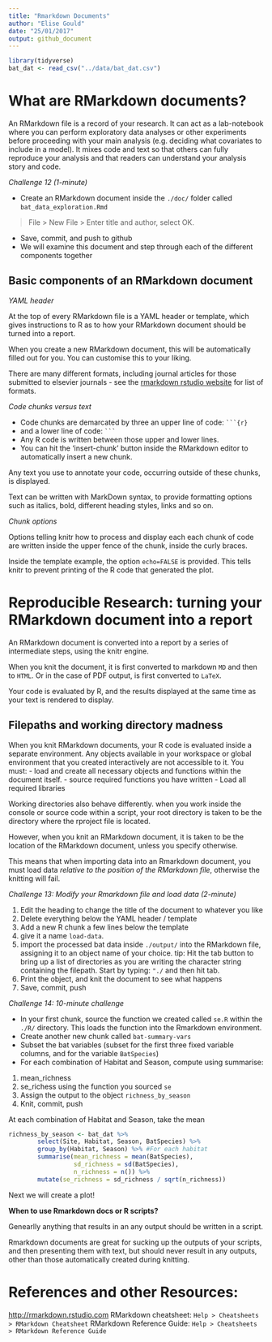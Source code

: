 ```yaml
---
title: "Rmarkdown Documents"
author: "Elise Gould"
date: "25/01/2017"
output: github_document
---
```


```r
library(tidyverse)
bat_dat <- read_csv("../data/bat_dat.csv")
```


# What are RMarkdown documents?

An RMarkdown file is a record of your research. It can act as a lab-notebook where you can perform exploratory data analyses or other experiments before proceeding with your main analysis (e.g. deciding what covariates to include in a model). It mixes code and text so that others can fully reproduce your analysis and that readers can understand your analysis story and code.

*Challenge 12 (1-minute)*

- Create an RMarkdown document inside the `./doc/` folder called `bat_data_exploration.Rmd`

> File > New File > Enter title and author, select OK.

- Save, commit, and push to github
- We will examine this document and step through each of the different components together

## Basic components of an RMarkdown document

*YAML header*

At the top of every RMarkdown file is a YAML header or template, which gives instructions to R as to how your RMarkdown document should be turned into a report.

When you create a new RMarkdown document, this will be automatically filled out for you. You can customise this to your liking.

There are many different formats, including journal articles for those submitted to elsevier journals - see the [rmarkdown rstudio website](rmarkdown.rstudio.com/) for list of formats.

*Code chunks versus text*

- Code chunks are demarcated by three an upper line of code: ` ```{r} `
- and a lower line of code: ` ``` `
- Any R code is written between those upper and lower lines.
- You can hit the 'insert-chunk' button inside the RMarkdown editor to automatically insert a new chunk.

Any text you use to annotate your code, occurring outside of these chunks, is displayed.

Text can be written with MarkDown syntax, to provide formatting options such as italics, bold, different heading styles, links and so on.

*Chunk options*

Options telling knitr how to process and display each each chunk of code are written inside the upper fence of the chunk, inside the curly braces.

Inside the template example, the option `echo=FALSE` is provided. This tells knitr to prevent printing of the R code that generated the plot.

# Reproducible Research: turning your RMarkdown document into a report

An RMarkdown document is converted into a report by a series of intermediate steps, using the knitr engine.

When you knit the document, it is first converted to markdown `MD` and then to `HTML`. Or in the case of PDF output, is first converted to `LaTeX`.

Your code is evaluated by R, and the results displayed at the same time as your text is rendered to display.

## Filepaths and working directory madness

When you knit RMarkdown documents, your R code is evaluated inside a separate environment. Any objects available in your workspace or global environment that you created interactively are not accessible to it. You must:
- load and create all necessary objects and functions within the document itself.
- source required functions you have written
- Load all required libraries

Working directories also behave differently. when you work inside the console or source code within a script, your root directory is taken to be the directory where the rproject file is located.

However, when you knit an RMarkdown document, it is taken to be the location of the RMarkdown document, unless you specify otherwise.

This means that when importing data into an Rmarkdown document, you must load data *relative to the position of the RMarkdown file*, otherwise the knitting will fail.

*Challenge 13: Modify your Rmarkdown file and load data (2-minute)*

1. Edit the heading to change the title of the document to whatever you like
2. Delete everything below the YAML header / template
3. Add a new R chunk a few lines below the template
4. give it a name `load-data`.
5. import the processed bat data inside `./output/` into the RMarkdown file, assigning it to an object name of your choice.
tip: Hit the tab button to bring up a list of directories as you are writing the character string containing the filepath. Start by typing: `"./` and then hit tab.
6. Print the object, and knit the document to see what happens
7. Save, commit, push

*Challenge 14: 10-minute challenge*

- In your first chunk, source the function we created called `se.R` within the `./R/` directory. This loads the function into the Rmarkdown environment.
- Create another new chunk called `bat-summary-vars`
-  Subset the bat variables (subset for the first three fixed variable columns, and for the variable `BatSpecies`)
-  For each combination of Habitat and Season, compute using summarise:

1. mean_richness
2. se_richess using the function you sourced `se`
3. Assign the output to the object `richness_by_season`
4. Knit, commit, push

At each combination of Habitat and Season, take the mean 

```r
richness_by_season <- bat_dat %>% 
        select(Site, Habitat, Season, BatSpecies) %>%
        group_by(Habitat, Season) %>% #For each habitat
        summarise(mean_richness = mean(BatSpecies),
                  sd_richness = sd(BatSpecies),
                  n_richness = n()) %>%
        mutate(se_richness = sd_richness / sqrt(n_richness))
```

Next we will create a plot!

**When to use Rmarkdown docs or R scripts?**

Genearlly anything that results in an any output should be written in a script.

Rmarkdown documents are great for sucking up the outputs of your scripts, and then presenting them with text, but should never result in any outputs, other than those automatically created during knitting.


# References and other Resources:

[http://rmarkdown.rstudio.com](http://rmarkdown.rstudio.com)
RMarkdown cheatsheet: `Help > Cheatsheets > RMarkdown Cheatsheet`
RMarkdown Reference Guide: `Help > Cheatsheets > RMarkdown Reference Guide`
